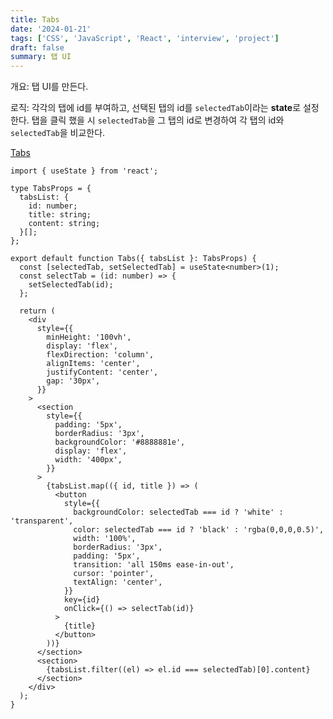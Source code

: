 ```yaml
---
title: Tabs
date: '2024-01-21'
tags: ['CSS', 'JavaScript', 'React', 'interview', 'project']
draft: false
summary: 탭 UI
---
```


개요: 탭 UI를 만든다.

로직: 각각의 탭에 id를 부여하고, 선택된 탭의 id를 `selectedTab`이라는 **state**로 설정한다. 탭을 클릭 했을 시 `selectedTab`을 그 탭의 id로 변경하여 각 탭의 id와 `selectedTab`을 비교한다. 

[Tabs](https://coding-interview-prep.vercel.app/tabs)

```tsx:src/components/Tabs/tabs.tsx
import { useState } from 'react';

type TabsProps = {
  tabsList: {
    id: number;
    title: string;
    content: string;
  }[];
};

export default function Tabs({ tabsList }: TabsProps) {
  const [selectedTab, setSelectedTab] = useState<number>(1);
  const selectTab = (id: number) => {
    setSelectedTab(id);
  };

  return (
    <div
      style={{
        minHeight: '100vh',
        display: 'flex',
        flexDirection: 'column',
        alignItems: 'center',
        justifyContent: 'center',
        gap: '30px',
      }}
    >
      <section
        style={{
          padding: '5px',
          borderRadius: '3px',
          backgroundColor: '#8888881e',
          display: 'flex',
          width: '400px',
        }}
      >
        {tabsList.map(({ id, title }) => (
          <button
            style={{
              backgroundColor: selectedTab === id ? 'white' : 'transparent',
              color: selectedTab === id ? 'black' : 'rgba(0,0,0,0.5)',
              width: '100%',
              borderRadius: '3px',
              padding: '5px',
              transition: 'all 150ms ease-in-out',
              cursor: 'pointer',
              textAlign: 'center',
            }}
            key={id}
            onClick={() => selectTab(id)}
          >
            {title}
          </button>
        ))}
      </section>
      <section>
        {tabsList.filter((el) => el.id === selectedTab)[0].content}
      </section>
    </div>
  );
}
```